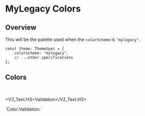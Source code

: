 
<Meta title="General/Color/MyLegacy Color" />

# MyLegacy Colors

## Overview

This will be the palette used when the `colorScheme` is `"mylegacy"`.

```tsx
const theme: ThemeSpec = {
    colorScheme: "mylegacy",
    // ...other specifications
};
```

## Colors

<Unstyled>
    <ColorPalette set={MyLegacyColorSet.Brand} category="Brand" />
    <ColorPalette
        set={{
            Primary: MyLegacyColorSet.Primary,
            PrimaryDark: MyLegacyColorSet.PrimaryDark,
            Secondary: MyLegacyColorSet.Secondary,
        }}
    />
    <ColorPalette set={MyLegacyColorSet.Neutral} category="Neutral" />
    <ColorPalette set={MyLegacyColorSet.Accent.Dark} category="Accent.Dark" />
    <ColorPalette set={MyLegacyColorSet.Accent.Light} category="Accent.Light" />
</Unstyled>

<br />

<V2_Text.H3>Validation</V2_Text.H3>

<PreviewBox>
  `Color.Validation.<color>`
</PreviewBox>

<Unstyled>
    <ColorPalette set={MyLegacyColorSet.Validation.Green} category="Green" />
    <ColorPalette set={MyLegacyColorSet.Validation.Orange} category="Orange" />
    <ColorPalette set={MyLegacyColorSet.Validation.Red} category="Red" />
    <ColorPalette set={MyLegacyColorSet.Validation.Blue} category="Blue" />
</Unstyled>
